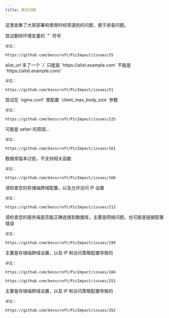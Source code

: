 ```yaml
---
title: 常见问题
---
```



这里收集了大家部署和使用时经常遇到的问题，便于排查问题。

<Accordions type="multiple">
  <Accordion title="docker compose 部署失败 PrismaClientInitializationError" id="1">
    尝试删除环境变量的 `"` 符号

    详见：

    https://github.com/besscroft/PicImpact/issues/25
  </Accordion>
  <Accordion title="使用 alist api 做存储时，报错 SyntaxError: Unexpected token < in JSON at position 0" id="2">
    alist_url 多了一个 `/` 只能是 `https://alist.example.com` 不能是 `https://alist.example.com/`

    详见：
    
    https://github.com/besscroft/PicImpact/issues/51
  </Accordion>
  <Accordion title="使用 docker 无法传输大文件" id="3">
    尝试在 `nginx.conf` 里配置 `client_max_body_size` 参数

    详见：
    
    https://github.com/besscroft/PicImpact/issues/125
  </Accordion>
  <Accordion title="移动端无法正常显示图片" id="4">
    可能是 safari 的原因...

    详见：

    https://github.com/besscroft/PicImpact/issues/161
  </Accordion>
  <Accordion title="ERROR: function json_agg(json) does not exist" id="5">
    数据库版本过低，不支持相关函数

    详见：

    https://github.com/besscroft/PicImpact/issues/168
  </Accordion>
  <Accordion title="无法正常下载文件" id="6">
    请检查您的存储端跨域配置，以及允许访问 IP 设置

    详见：

    https://github.com/besscroft/PicImpact/issues/213
  </Accordion>
  <Accordion title="Please make sure your database server is running at" id="7">
    请检查您的服务端是否能正确连接到数据库，主要是网络问题，也可能是链接配置错误

    详见：

    https://github.com/besscroft/PicImpact/issues/199
  </Accordion>
  <Accordion title="图片无法正常加载的问题" id="8">
    主要是存储端跨域设置，以及 IP 和访问策略配置导致的

    详见：
    
    https://github.com/besscroft/PicImpact/issues/184

    https://github.com/besscroft/PicImpact/issues/253
  </Accordion>
  <Accordion title="图片上传失败" id="9">
    主要是存储端跨域设置，以及 IP 和访问策略配置导致的

    详见：
    
    https://github.com/besscroft/PicImpact/issues/352
  </Accordion>
</Accordions>